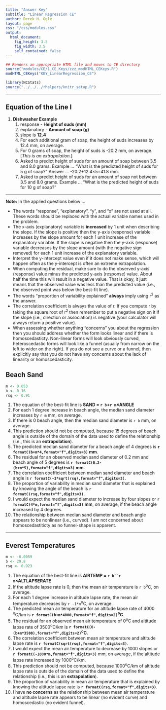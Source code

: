 ```yaml
---
title: "Answer Key"
subtitle: "Linear Regression CE"
author: Derek H. Ogle
layout: page
css: "/css/modules.css"
output:
  html_document:
    fig_height: 3.5
    fig_width: 3.5
    self_contained: false
---
```


```r
## Renders an appropriate HTML file and moves to CE directory
source("modules/CE/1_CE_Keys/zzz_modHTML_CEKeys.R")
modHTML_CEKeys("KEY_LinearRegression_CE")
```

```r
library(NCStats)
source("../../../rhelpers/knitr_setup.R")
```

----

## Equation of the Line I

1. **Dishwasher Example**
    1. response - **Height of suds (mm)**
    1. explanatory - **Amount of soap (g)**
    1. slope is **12.4**
    1. For each additional gram of soap, the height of suds increases by 12.4 mm, on average.
    1. For 0 grams of soap, the height of suds is -20.2 mm, on average.  [*This is an extrapolation.*]
    1. Asked to predict height of suds for an amount of soap between 3.5 and 8.0 grams.  Example ... "What is the predicted height of suds for 5 g of soap?"  Answer ... -20.2+12.4&times;5=41.8 mm.
    1. Asked to predict height of suds for an amount of soap not between 3.5 and 8.0 grams.  Example ... "What is the predicted height of suds for 10 g of soap?"

<!----
1. **Livestock Food Example**
    1. response - Costs
    1. explanatory - Livestock food mix in tons
    1. Slope is 190.
    1. Intercept is 12075
    1. For each additional ton of the food mix, the cost increases by $190, on average.
    1. For 0 tons of the food mix, the costs are $12075, on average. [*This may be considered as "start-up" costs.*]
    1. Ask to predict costs for food mix amounts between 36.5 and 42 tons.  Example ... "What is the cost to make 40 tons of the mix?"  Answer ... 190*40+12075 = $19675.
    1. Ask to predict costs for food mix amounts not between 36.5 and 42 tons.  Example ... "What is the cost to make 70 tons of the mix?"
---->

----

<div class="alert alert-warning">
<strong>Note:</strong> In the applied questions below ...
<ul>
<li>The words "response", "explanatory", "y", and "x" are not used at all. These words should be replaced with the actual variable names used in the problem.</li>
<li>The x-axis (explanatory) variable is <strong>increased</strong> by 1 unit when describing the slope. If the slope is positive then the y-axis (response) variable increases by the slope amount for each 1 unit increase of the explanatory variable. If the slope is negative then the y-axis (response) variable decreases by the slope amount (with the negative sign removed) for each 1 unit increase of the explanatory variable.</li>
<li>Interpret the y-intercept value even if it does not make sense, which will happen often as the y-intercept is often an extreme extrapolation.</li>
<li>When computing the residual, make sure to do the observed y-axis (response) value minus the predicted y-axis (response) value. About half the time this will result in a negative value. That is okay, it just means that the observed value was less than the predicted value (i.e., the observed point was below the best-fit line).</li>
<li>The words "proportion of variability explained" <strong>always</strong> imply using r<sup>2</sup> as the answer.</li>
<li>The correlation coefficient is always the value of r. If you compute r by taking the square root of r<sup>2</sup> then remember to put a negative sign on it if the slope (i.e., direction or association) is negative (your calculator will always return a positive value).</li>
<li>When assessing whether anything "concerns" you about the regression then you should address whether the form looks linear and if there is homoscedasticty. Non-linear forms will look obviously curved, heteroscedastic forms will look like a funnel (usually from narrow on the left to wider on the right). If you do not see a curve or a funnel, then explicitly say that you do not have any concerns about the lack of linearity or homoscedasticity.</li>
</ul>
</div>


## Beach Sand
```r
m <- 0.053
b <- 0.16
rsq <- 0.91
```

1. The equation of the best-fit line is **SAND = `r b`+`r m`&times;ANGLE**
1. For each 1 degree increase in beach angle, the median sand diameter increases by `r m` mm, on average.
1. If there is 0 beach angle, then the median sand diameter is `r b` mm, on average.
1. This prediction should not be computed, because 15 degrees of beach angle is outside of the domain of the data used to define the relationship (i.e., this is an **extrapolation**).
1. The predicted median sand diameter for a beach angle of 4 degrees is **`r formatC(b+m*4,format="f",digits=3)` mm**.
1. The residual for an observed median sand diameter of 0.2 mm and beach angle of 5 degrees is **`r formatC(0.2-(b+m*5),format="f",digits=3)` mm**.
1. The correlation coefficient between median sand diameter and beach angle is **`r formatC(-1*sqrt(rsq),format="f",digits=3)`**.
1. The proportion of variability in median sand diameter that is explained by knowing the angle of the beach is **`r formatC(rsq,format="f",digits=3)`**.
1. I would expect the median sand diameter to increase by four slopes or **`r formatC(4*m,format="f",digits=3)` mm**, on average, if the beach angle increased by 4 degrees.
1. The relationship between median sand diameter and beach angle appears to be nonlinear (i.e., curved). I am not concerned about homoscedastiticty as no funnel-shape is apparent.

----


## Everest Temperatures
```r
m <- -0.0059
b <- 29.8
rsq <- 0.923
```

1. The equation of the best-fit line is **AIRTEMP = `r b``r m`&times;ALTLAPSERATE**
1. If the altitude lapse rate is 0, then the mean air temperature is `r b`<sup>o</sup>C, on average.
1. For each 1 degree increase in altitude lapse rate, the mean air temperature decreases by `r -1*m`<sup>o</sup>C, on average.
1. The predicted mean air temperature for an altitude lapse rate of 4000 <sup>o</sup>C/km is **`r formatC(b+m*4000,format="f",digits=2)`<sup>o</sup>C**.
1. The residual for an observed mean air temperature of 0<sup>o</sup>C and altitude lapse rate of 3500<sup>o</sup>C/km is **`r formatC(0-(b+m*3500),format="f",digits=2)`<sup>o</sup>C**.
1. The correlation coefficient between mean air temperature and altitude lapse rate is **`r formatC(sqrt(rsq),format="f",digits=3)`**.
1. I would expect the mean air temperature to decrease by 1000 slopes or **`r formatC(-1000*m,format="f",digits=3)`** mm, on average, if the altitude lapse rate increased by 1000<sup>o</sup>C/km.
1. This prediction should not be computed, because 1000<sup>o</sup>C/km of altitude lapse rate is outside of the domain of the data used to define the relationship (i.e., this is an **extrapolation**).
1. The proportion of variability in mean air temperature that is explained by knowing the altitude lapse rate is **`r formatC(rsq,format="f",digits=3)`**.
1. I have **no concerns** as the relationship between mean air temperature and altitude lapse rate appears to be linear (no evident curve) and homoscedastic (no evident funnel).
